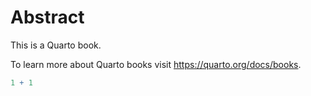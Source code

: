 # Abstract

This is a Quarto book.

To learn more about Quarto books visit <https://quarto.org/docs/books>.

```r
1 + 1
```
